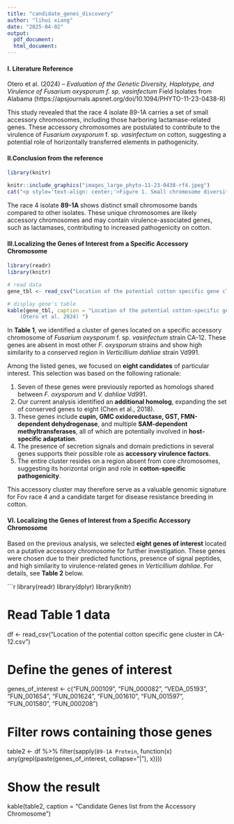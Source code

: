 ```yaml
---
title: "candidate_genes_discovery"
author: "lihui xiang"
date: "2025-04-02"
output:
  pdf_document:
  html_document:
---
```


#### I. Literature Reference\

Otero et al. (2024) – *Evaluation of the Genetic Diversity, Haplotype, and Virulence of Fusarium oxysporum f. sp. vasinfectum* Field Isolates from Alabama (https://apsjournals.apsnet.org/doi/10.1094/PHYTO-11-23-0438-R)

This study revealed that the race 4 isolate 89-1A carries a set of small accessory chromosomes, including those harboring lactamase-related genes. These accessory chromosomes are postulated to contribute to the virulence of *Fusarium oxysporum* f. sp. *vasinfectum* on cotton, suggesting a potential role of horizontally transferred elements in pathogenicity.

####  II.Conclusion from the reference
```r
library(knitr)

knitr::include_graphics("images_large_phyto-11-23-0438-rf4.jpeg")
cat("<p style='text-align: center;'>Figure 1. Small chromosome diversity in 21 <em>Fusarium oxysporum</em> f. sp. <em>vasinfectum</em> (Fov) field isolates assessed by pulsed-field gel electrophoresis.(Otero et al. 2024)</p>")
```


The race 4 isolate **89-1A** shows distinct small chromosome bands compared to other isolates. These unique chromosomes are likely accessory chromosomes and may contain virulence-associated genes, such as lactamases, contributing to increased pathogenicity on cotton.


####  III.Localizing the Genes of Interest from a Specific Accessory Chromosome

```r
library(readr)
library(knitr)

# read data
gene_tbl <- read_csv("Location of the potential cotton specific gene cluster in CA-12.csv")

# display gene's table 
kable(gene_tbl, caption = "Location of the potential cotton-specific gene cluster\
    (Otero et al. 2024) ")
```

In **Table 1**, we identified a cluster of genes located on a specific accessory chromosome of *Fusarium oxysporum* f. sp. *vasinfectum* strain CA-12. These genes are absent in most other *F. oxysporum* strains and show high similarity to a conserved region in *Verticillium dahliae* strain Vd991.

Among the listed genes, we focused on **eight candidates** of particular interest. This selection was based on the following rationale:

1. Seven of these genes were previously reported as homologs shared between *F. oxysporum* and *V. dahliae* Vd991.
2. Our current analysis identified an **additional homolog**, expanding the set of conserved genes to eight (Chen et al., 2018).
3. These genes include **cupin, GMC oxidoreductase, GST, FMN-dependent dehydrogenase**, and multiple **SAM-dependent methyltransferases**, all of which are potentially involved in **host-specific adaptation**.
4. The presence of secretion signals and domain predictions in several genes supports their possible role as **accessory virulence factors**.
5. The entire cluster resides on a region absent from core chromosomes, suggesting its horizontal origin and role in **cotton-specific pathogenicity**.

This accessory cluster may therefore serve as a valuable genomic signature for Fov race 4 and a candidate target for disease resistance breeding in cotton.


#### VI. Localizing the Genes of Interest from a Specific Accessory Chromosome\

Based on the previous analysis, we selected **eight genes of interest** located on a putative accessory chromosome for further investigation. These genes were chosen due to their predicted functions, presence of signal peptides, and high similarity to virulence-related genes in *Verticillium dahliae*. For details, see **Table 2** below.

```r
library(readr)
library(dplyr)
library(knitr)

# Read Table 1 data
df <- read_csv("Location of the potential cotton specific gene cluster in CA-12.csv")

# Define the genes of interest
genes_of_interest <- c("FUN_000109", "FUN_000082", "VEDA_05193", "FUN_001654",
                       "FUN_001624", "FUN_001610", "FUN_001597", "FUN_001580", "FUN_000208")

# Filter rows containing those genes
table2 <- df %>%
  filter(sapply(`89-1A Protein`, function(x) any(grepl(paste(genes_of_interest, collapse="|"), x))))

# Show the result
kable(table2, caption = "Candidate Genes list from the Accessory Chromosome")


